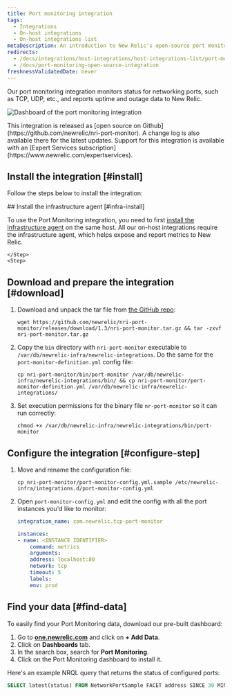 ```yaml
---
title: Port monitoring integration
tags:
  - Integrations
  - On-host integrations
  - On-host integrations list
metaDescription: An introduction to New Relic's open-source port monitoring integration.
redirects:
  - /docs/integrations/host-integrations/host-integrations-list/port-monitoring-integration
  - /docs/port-monitoring-open-source-integration
freshnessValidatedDate: never
---
```



Our port monitoring integration monitors status for networking ports, such as TCP, UDP, etc., and reports uptime and outage data to New Relic.

<img
    title="port-dashboard"
    alt="Dashboard of the port monitoring integration"
    src={infrastructurePortMonitoringDashboard}
/>

<Callout variant="tip">
  This integration is released as [open source on Github](https://github.com/newrelic/nri-port-monitor). A change log is also available there for the latest updates. Support for this integration is available with an [Expert Services subscription](https://www.newrelic.com/expertservices).
</Callout>

## Install the integration [#install]

Follow the steps below to install the integration:

<Steps>
    <Step>
## Install the infrastructure agent [#infra-install]

To use the Port Monitoring integration, you need to first [install the infrastructure agent](/docs/infrastructure/install-infrastructure-agent/get-started/install-infrastructure-agent-new-relic/) on the same host. All our on-host integrations require the infrastructure agent, which helps expose and report metrics to New Relic.  

    </Step>
    <Step>
## Download and prepare the integration [#download]

1. Download and unpack the tar file from [the GitHub repo](https://github.com/newrelic/nri-port-monitor/releases):

    ```shell  
    wget https://github.com/newrelic/nri-port-monitor/releases/download/1.3/nri-port-monitor.tar.gz && tar -zxvf nri-port-monitor.tar.gz  
    ```


2. Copy the `bin` directory with `nri-port-monitor` executable to `/var/db/newrelic-infra/newrelic-integrations`. Do the same for the `port-monitor-definition.yml` config file:

    ```shell
    cp nri-port-monitor/bin/port-monitor /var/db/newrelic-infra/newrelic-integrations/bin/ && cp nri-port-monitor/port-monitor-definition.yml /var/db/newrelic-infra/newrelic-integrations/
    ```

3. Set execution permissions for the binary file `nr-port-monitor` so it can run correctly:  

    ```shell
    chmod +x /var/db/newrelic-infra/newrelic-integrations/bin/port-monitor
    ```


    </Step>
    <Step>
## Configure the integration [#configure-step]

1. Move and rename the configuration file: 

    ```shell
    cp nri-port-monitor/port-monitor-config.yml.sample /etc/newrelic-infra/integrations.d/port-monitor-config.yml
    ```

2. Open `port-monitor-config.yml` and edit the config with all the port instances you'd like to monitor:

    ```yml
    integration_name: com.newrelic.tcp-port-monitor

    instances:
    - name: <INSTANCE IDENTIFIER>
        command: metrics
        arguments:
        address: localhost:80
        network: tcp
        timeout: 5
        labels:
        env: prod
    ```

    </Step>
    <Step>

## Find your data [#find-data]

To easily find your Port Monitoring data, download our pre-built dashboard:

1. Go to <DoNotTranslate>**[one.newrelic.com](https://one.newrelic.com/)**</DoNotTranslate> and click on <DoNotTranslate>**+ Add Data**</DoNotTranslate>.
2. Click on <DoNotTranslate>**Dashboards**</DoNotTranslate> tab.
3. In the search box, search for <DoNotTranslate>**Port Monitoring**</DoNotTranslate>.
4. Click on the Port Monitoring dashboard to install it.


Here's an example NRQL query that returns the status of configured ports:

```sql
SELECT latest(status) FROM NetworkPortSample FACET address SINCE 30 MINUTES AGO TIMESERIES
```

</Step>
</Steps>
